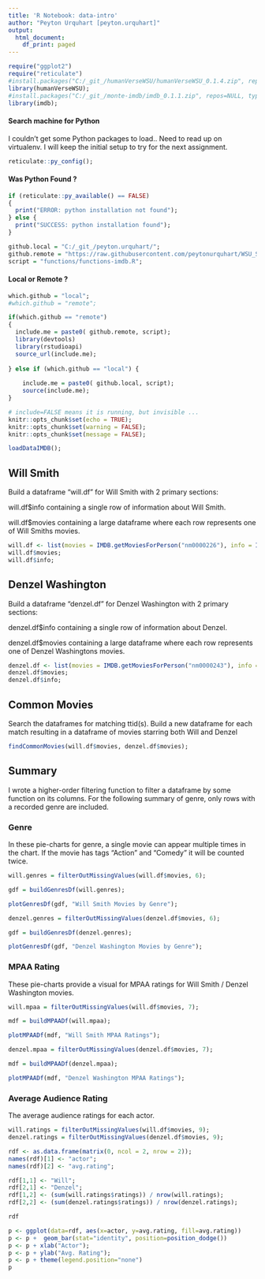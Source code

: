 ```yaml
---
title: 'R Notebook: data-intro'
author: "Peyton Urquhart [peyton.urquhart]"
output:
  html_document:
    df_print: paged
---
```


```r
require("ggplot2")
require("reticulate")
#install.packages("C:/_git_/humanVerseWSU/humanVerseWSU_0.1.4.zip", repos=NULL, type="source");
library(humanVerseWSU);
#install.packages("C:/_git_/monte-imdb/imdb_0.1.1.zip", repos=NULL, type="source");
library(imdb);
```

#### Search machine for Python

I couldn't get some Python packages to load.. Need to read up on virtualenv. I
will keep the initial setup to try for the next assignment.

```r
reticulate::py_config();
```

#### Was Python Found ?

```r
if (reticulate::py_available() == FALSE)
{
  print("ERROR: python installation not found");
} else {
  print("SUCCESS: python installation found");
}
```

```r
github.local = "C:/_git_/peyton.urquhart/";
github.remote = "https://raw.githubusercontent.com/peytonurquhart/WSU_STAT_419/main/";
script = "functions/functions-imdb.R";
```

#### Local or Remote ?

```r
which.github = "local";
#which.github = "remote";
```

```r
if(which.github == "remote")
{
  include.me = paste0( github.remote, script);
  library(devtools)
  library(rstudioapi)
  source_url(include.me);
  
} else if (which.github == "local") {
  
    include.me = paste0( github.local, script);
    source(include.me);
}
```

```r
# include=FALSE means it is running, but invisible ...
knitr::opts_chunk$set(echo = TRUE);
knitr::opts_chunk$set(warning = FALSE);
knitr::opts_chunk$set(message = FALSE);
```

```r
loadDataIMDB();
```

## Will Smith

Build a dataframe "will.df" for Will Smith with 2 primary sections:

will.df$info containing a single row of information about Will Smith.

will.df$movies containing a large dataframe where each row represents one of Will
Smiths movies.

```r
will.df <- list(movies = IMDB.getMoviesForPerson("nm0000226"), info = IMDB.getPersonInfo("nm0000226"));
will.df$movies;
will.df$info;
```

## Denzel Washington

Build a dataframe "denzel.df" for Denzel Washington with 2 primary sections:

denzel.df$info containing a single row of information about Denzel.

denzel.df$movies containing a large dataframe where each row represents one of
Denzel Washingtons movies.

```r
denzel.df <- list(movies = IMDB.getMoviesForPerson("nm0000243"), info = IMDB.getPersonInfo("nm0000243"));
denzel.df$movies;
denzel.df$info;
```

## Common Movies

Search the dataframes for matching ttid(s). Build a new dataframe for each match
resulting in a dataframe of movies starring both Will and Denzel

```r
findCommonMovies(will.df$movies, denzel.df$movies);
```

## Summary

I wrote a higher-order filtering function to filter a dataframe by some function
on its columns. For the following summary of genre, only rows with a recorded
genre are included.

### Genre

In these pie-charts for genre, a single movie can appear multiple times in the
chart. If the movie has tags "Action" and "Comedy" it will be counted twice.

```r
will.genres = filterOutMissingValues(will.df$movies, 6);

gdf = buildGenresDf(will.genres);

plotGenresDf(gdf, "Will Smith Movies by Genre");
```

```r
denzel.genres = filterOutMissingValues(denzel.df$movies, 6);

gdf = buildGenresDf(denzel.genres);

plotGenresDf(gdf, "Denzel Washington Movies by Genre");
```

### MPAA Rating

These pie-charts provide a visual for MPAA ratings for Will Smith / Denzel 
Washington movies.

```r
will.mpaa = filterOutMissingValues(will.df$movies, 7);

mdf = buildMPAADf(will.mpaa);

plotMPAADf(mdf, "Will Smith MPAA Ratings");
```

```r
denzel.mpaa = filterOutMissingValues(denzel.df$movies, 7);

mdf = buildMPAADf(denzel.mpaa);

plotMPAADf(mdf, "Denzel Washington MPAA Ratings");
```

### Average Audience Rating

The average audience ratings for each actor.

```r
will.ratings = filterOutMissingValues(will.df$movies, 9);
denzel.ratings = filterOutMissingValues(denzel.df$movies, 9);

rdf <- as.data.frame(matrix(0, ncol = 2, nrow = 2));
names(rdf)[1] <- "actor";
names(rdf)[2] <- "avg.rating";

rdf[1,1] <- "Will";
rdf[2,1] <- "Denzel";
rdf[1,2] <- (sum(will.ratings$ratings)) / nrow(will.ratings);
rdf[2,2] <- (sum(denzel.ratings$ratings)) / nrow(denzel.ratings);

rdf

p <- ggplot(data=rdf, aes(x=actor, y=avg.rating, fill=avg.rating)) 
p <- p +  geom_bar(stat="identity", position=position_dodge())
p <- p + xlab("Actor");
p <- p + ylab("Avg. Rating");
p <- p + theme(legend.position="none")
p

```
































